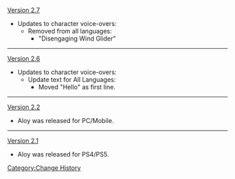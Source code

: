 [[Version 2.7]]
*Updates to character voice-overs:
**Removed from all languages:
***"Disengaging Wind Glider"
----
[[Version 2.6]]
* Updates to character voice-overs:
** Update text for All Languages:
*** Moved "Hello" as first line.
----
[[Version 2.2]]
* Aloy was released for PC/Mobile.
----
[[Version 2.1]]
* Aloy was released for PS4/PS5.
<noinclude>[[Category:Change History]]</noinclude>
